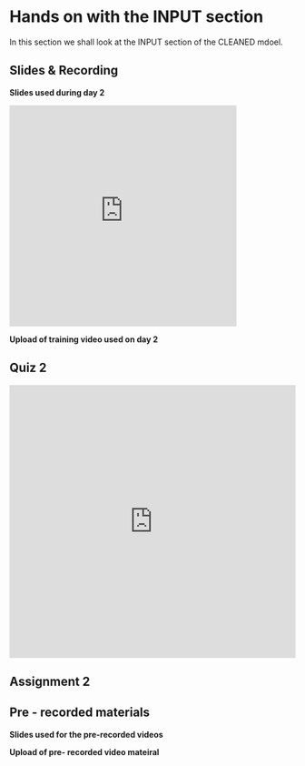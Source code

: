 # Hands on with the INPUT section  

In this section we shall look at the INPUT section of the CLEANED mdoel.


## Slides & Recording

**Slides used during day 2**

<iframe src="https://docs.google.com/presentation/d/e/2PACX-1vSB90L44VXkCYpxWqL6ZQ13pBg9sZhuUspTnkm6j_iCzydVFLj1du2plRCfaN40dw/embed?start=false&loop=false&delayms=3000" frameborder="0" width="400" height="389" allowfullscreen="true" mozallowfullscreen="true" webkitallowfullscreen="true"></iframe>

**Upload of training video used on day 2**

## Quiz 2


<iframe width="640px" height= "480px" src= "https://forms.office.com/Pages/ResponsePage.aspx?id=AA76ahT6t0CKLiKn-MNX1aE1vfzSBf5GkjzzKvqgj8ZUMDJNTk0xQU9JRDlDRTJNM1lGREMxWDVSWS4u&embed=true" frameborder= "0" marginwidth= "0" marginheight= "0" style= "border: none; max-width:100%; max-height:100vh" allowfullscreen webkitallowfullscreen mozallowfullscreen msallowfullscreen> </iframe>

## Assignment 2 

<script type="text/javascript" src="https://form.jotform.com/jsform/201691661229052"></script>

## Pre - recorded materials 

**Slides used for the pre-recorded videos**


**Upload of pre- recorded video mateiral**

